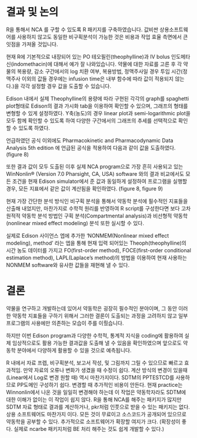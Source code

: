 # 결과 및 논의 {#result}

R을 통해서 NCA 를 구할 수 있도록 R 패키지를 구축하였습니다. 값비싼 상용소프트웨어를 사용하지 않고도 동일한 비구획분석이 가능한 것은 비용과 작업 효율 측면에서 큰 잇점을 가져올 것입니다.

현재 R에 기본적으로 내장되어 있는 PO 테오필린(theophylline)과 IV bolus 인도메타신(indomethacin)에 대해서 예가 잘 나와있습니다.
약물에 대한 자료를 고른 후 각 약물의 복용량, 감소 구간에서의 log 치환 여부, 복용방법, 정맥주사일 경우 투입 시간(정맥주사 이외의 값들 경우에는 infusion time은 내부 함수에 따라 값이 적용되지 않는다.)을 각각 설정할 경우 값을 도출할 수 있습니다.
 
Edison 내에서 실제 Theophylline의 용량에 따라 구현된 각각의 graph를 spaghetti plot형태로 Edison의 결과 가시화 tab을 이용하여 확인할 수 있으며, 그래프의 형태를 변형할 수 있게 설정하였다. 
Y축(농도)의 경우 linear plot과 semi-logarithmic plot을 모두 함께 확인할 수 있도록 하여 다양한 구간에서의 그래프의 추세를 선택적으로 확인할 수 있도록 하였다.
 
언급하였던 공식 이외에도 Pharmacokinetic and Pharmacodynamic Data Analysis 5th edition 에 언급된 공식을 적용하여 다음과 같이 값을 도출하였다.(figure 8) 

또한 결과 값이 모두 도출된 이후 실제 NCA program으로 가장 흔히 사용되고 있는 WinNonlin® (Version 7.0  Pharsight, CA, USA) software 와의 결과 비교에서도 모든 조건을 현재 Edison simulator에서 준 값과 동일하게 설정하여 프로그램을 실행할 경우, 모든 지표에서 같은 값이 계산됨을 확인하였다. (figure 8, figure 9)
 
현재 가장 간단한 분석 방식인 비구획 분석을 통해서 약동학 분석에 필수적인 지표들을 산출해 내었지만, 마찬가지로 수학적 원리를 반영하여 R script를 구성한다면 보다 고차원적적 약동학 분석 방법인 구획 분석(Compartmental analysis)과 비선형적 약동학(nonlinear mixed effect modeling) 분석 또한 실시할 수 있다. 

실제로 Edison 사이언스 엡에 추가한 'NONMEM(Nonlinear mixed effect modeling), method' 라는 엡을 통해 현재 입력 되어있는 Theoph(theophylline)의 시간 농도 데이터를 가지고 FO(first-order method), FOCE(first-order conditional estimation method), LAPL(Laplace's method)의 방법을 이용하여 현재 사용하는 NONMEM software와 유사한 값들을 재현해 낼 수 있다. 

<!--
Figure 4 논문 내에서의 설정 값 

Figure 5. 앞서 설정한 Theophylline에 대한 linear spaghetti plot
 
Figure 6. 앞서 설정한 Theophylline에 대한 scatter plot
 
Figure 7. 앞서 설정한 Theophylline에 대한 semi-logarithmic spaghetti plot

Figure 8. 앞서 설정한 Theophylline에 대한 NCA 분석 결과
 
Figure 9. Theophylline에 대하여 같은 data와 설정값으로 계산한 WinNonlin® (Version 7.0  Pharsight, CA, USA) software의 결과

Figure 10. NONMEM(Nonlinear mixed effect modeling), method 엡에 입력되어 있는 theophylline data의 농도 시간 곡선
 
Figure 11. theophylline data에 대한 model
 
Figure 12. nonlinear mixed effect modeling First order method를 통해 도출된 parameter
-->

# 결론 {#conclusion}

약물을 연구하고 개발하는데 있어서 약동학은 굉장히 필수적인 분야이며, 그 동안 이러한 약동학 지표들을 구하기 위해서 그러한 결론이 도출되는 과정을 고려하지 않고 일부 프로그램의 사용에만 의존하는 모습이 주를 이뤘습니다.

하지만 이번 Edison program과 다양한 수학적, 통계적 지식을 coding에 활용하여 실제 임상적으로도 활용 가능한 결과값을 도출해 낼 수 있음을 확인하였으며 앞으로도 약동학 분야에서 다양하게 활용할 수 있을 것으로 예측됩니다.

R 내에서 자료 프렙, 비구획분석, 보고서 작성, 및 그림까지 그릴 수 있으므로 빠르고 효과적임. 만약 자료의 오류나 변화가 생겼을 때 수정이 쉽다. 계산 방식의 변경이 있을때  (Linear에서 Log로 변경 원할 때) 역시 마찬가지이다.
SDTM의 PPTESTCD를 사용하므로 PP도메인 구성하기 쉽다. 변경할 때 추가적인 비용이 안든다. 현재 practice는 Winnonlin에서 나온 것을 일일히 변경해야 하는데 이 작업은 약동학자라도 SDTM에 대한 이해가 없이는 이 작업이 쉽지 않다. R을 통해 NCA를 해주는 패키지가 많지만 SDTM 자료 형태로 결과를 계산하거나, pkr처럼 인풋으로 받을 수 있는 패키지는 없다. 상용 소프트웨어도 마찬가지 이다.
모든 것이 무료이고 소스코드가 공개되어 있으므로 약동학을 공부할 수 있다. 추가적으로 소프트웨어가 확장할 여지가 크다. (확장성이 좋다. 실제로 ncarbe 패키지처럼 BE 처리 해주는 것도 쉽게 개발할 수 있다.) 

